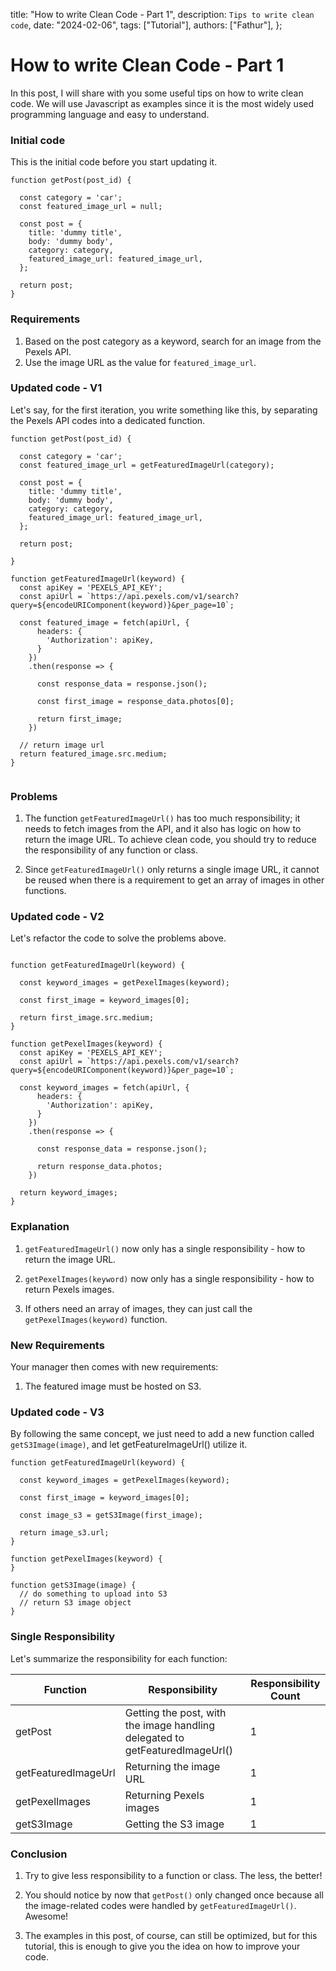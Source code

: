   title: "How to write Clean Code - Part 1",
  description: `Tips to write clean code`,
  date: "2024-02-06",
  tags: ["Tutorial"],
  authors: ["Fathur"],
};

# How to write Clean Code - Part 1 

In this post, I will share with you some useful tips on how to write clean code. We will use Javascript as examples since it is the most widely used programming language and easy to understand.

### Initial code

This is the initial code before you start updating it.

```
function getPost(post_id) {

  const category = 'car';
  const featured_image_url = null;

  const post = {
    title: 'dummy title',
    body: 'dummy body',
    category: category,
    featured_image_url: featured_image_url,
  };

  return post;
}
```

### Requirements

1. Based on the post category as a keyword, search for an image from the Pexels API.
2. Use the image URL as the value for `featured_image_url`.

### Updated code - V1

Let's say, for the first iteration, you write something like this, by separating the Pexels API codes into a dedicated function.

```
function getPost(post_id) {

  const category = 'car';
  const featured_image_url = getFeaturedImageUrl(category);

  const post = {
    title: 'dummy title',
    body: 'dummy body',
    category: category,
    featured_image_url: featured_image_url,
  };

  return post;

}

function getFeaturedImageUrl(keyword) {
  const apiKey = 'PEXELS_API_KEY';
  const apiUrl = `https://api.pexels.com/v1/search?query=${encodeURIComponent(keyword)}&per_page=10`;

  const featured_image = fetch(apiUrl, {
      headers: {
        'Authorization': apiKey,
      }
    })
    .then(response => {

      const response_data = response.json();

      const first_image = response_data.photos[0];

      return first_image;
    })

  // return image url
  return featured_image.src.medium;
}


```

### Problems

1. The function `getFeaturedImageUrl()` has too much responsibility; it needs to fetch images from the API, and it also has logic on how to return the image URL. To achieve clean code, you should try to reduce the responsibility of any function or class.

2. Since `getFeaturedImageUrl()` only returns a single image URL, it cannot be reused when there is a requirement to get an array of images in other functions.

### Updated code - V2

Let's refactor the code to solve the problems above.

```

function getFeaturedImageUrl(keyword) {

  const keyword_images = getPexelImages(keyword);

  const first_image = keyword_images[0];
 
  return first_image.src.medium;
}

function getPexelImages(keyword) {
  const apiKey = 'PEXELS_API_KEY';
  const apiUrl = `https://api.pexels.com/v1/search?query=${encodeURIComponent(keyword)}&per_page=10`;

  const keyword_images = fetch(apiUrl, {
      headers: {
        'Authorization': apiKey,
      }
    })
    .then(response => {

      const response_data = response.json();

      return response_data.photos;
    })

  return keyword_images;
}
```
### Explanation

1. `getFeaturedImageUrl()` now only has a single responsibility - how to return the image URL.

2. `getPexelImages(keyword)` now only has a single responsibility - how to return Pexels images.

3. If others need an array of images, they can just call the `getPexelImages(keyword)` function.

### New Requirements

Your manager then comes with new requirements:

1. The featured image must be hosted on S3.

### Updated code - V3

By following the same concept, we just need to add a new function called `getS3Image(image)`, and let getFeatureImageUrl() utilize it.

```
function getFeaturedImageUrl(keyword) {

  const keyword_images = getPexelImages(keyword);

  const first_image = keyword_images[0];

  const image_s3 = getS3Image(first_image);
 
  return image_s3.url;
}

function getPexelImages(keyword) {
}

function getS3Image(image) {
  // do something to upload into S3
  // return S3 image object
}
```

### Single Responsibility

Let's summarize the responsibility for each function:

| Function            | Responsibility         | Responsibility Count |
|---------------------|------------------------|----------------------|
| getPost             | Getting the post, with the image handling delegated to getFeaturedImageUrl()       | 1                    |
| getFeaturedImageUrl | Returning the image URL       | 1                    |
| getPexelImages      | Returning Pexels images | 1                    |
| getS3Image          | Getting the S3 image | 1                    |


### Conclusion

1. Try to give less responsibility to a function or class. The less, the better!

2. You should notice by now that `getPost()` only changed once because all the image-related codes were handled by `getFeaturedImageUrl()`. Awesome!

3. The examples in this post, of course, can still be optimized, but for this tutorial, this is enough to give you the idea on how to improve your code.


